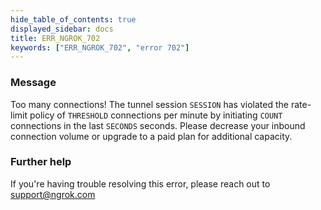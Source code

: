 ```yaml
---
hide_table_of_contents: true
displayed_sidebar: docs
title: ERR_NGROK_702
keywords: ["ERR_NGROK_702", "error 702"]
---
```



### Message

Too many connections! The tunnel session `SESSION` has violated the rate-limit policy of `THRESHOLD` connections per minute by initiating `COUNT` connections in the last `SECONDS` seconds. Please decrease your inbound connection volume or upgrade to a paid plan for additional capacity.

<ErrorDetails />

### Further help

If you're having trouble resolving this error, please reach out to [support@ngrok.com](mailto:support@ngrok.com?subject=Help%20with%20ERR_NGROK_702)
